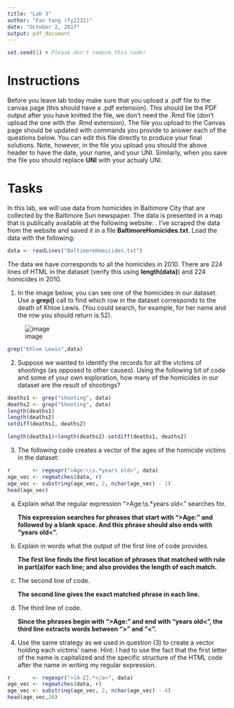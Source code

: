 ```yaml
---
title: "Lab 3"
author: "Fan Yang (fy2232)"
date: "October 2, 2017"
output: pdf_document
---
```



```r
set.seed(1) # Please don't remove this code!
```

# Instructions 
Before you leave lab today make sure that you upload a .pdf file to the canvas page (this should have a .pdf extension). This should be the PDF output after you have knitted the file, we don't need the .Rmd file (don't upload the one with the .Rmd extension).  The file you upload to the Canvas page should be updated with commands you provide to answer each of the questions below.  You can edit this file directly to produce your final solutions.  Note, however, in the file you upload you should the above header to have the date, your name, and your UNI.  Similarly, when you save the file you should replace **UNI** with your actualy UNI.

# Tasks

In this lab, we will use data from homicides in Baltimore City that are collected by the Baltimore Sun newspaper. The data is presented in a map that is publically available at the following website: \url{http://data.baltimoresun.com/news/police/homicides/}. I've scraped the data from the website and saved it in a file **BaltimoreHomicides.txt**.  Load the data with the following:

```r
data <- readLines("BaltimoreHomicides.txt")
```

The data we have corresponds to all the homicides in 2010.  There are 224 lines of HTML in the dataset (verify this using **length(data)**) and 224 homicides in 2010.

(1) In the image below, you can see one of the homicides in our dataset.  Use a **grep()** call to find which row in the dataset corresponds to the death of Khloe Lewis.  (You could search, for example, for her name and the row you should return is 52).  

![image](image.png)
```r
grep("Khloe Lewis",data)
```

(2) Suppose we wanted to identify the records for all the victims of shootings (as opposed to other causes).  Using the following bit of code and some of your own exploration, how many of the homicides in our dataset are the result of shootings?

```r
deaths1 <- grep("shooting", data)
deaths2 <- grep("Shooting", data)
length(deaths1)
length(deaths2)
setdiff(deaths1, deaths2)

length(deaths1)+length(deaths2)-setdiff(deaths1, deaths2)
```

(3) The following code creates a vector of the ages of the homicide victims in the dataset:

```r
r       <- regexpr(">Age:\\s.*years old<", data)
age_vec <- regmatches(data, r)
age_vec <- substring(age_vec, 2, nchar(age_vec) - 1)
head(age_vec)
```

(a) Explain what the regular expression ">Age:\\s.*years old<" searches for.<br>

      **This expression searches for phrases that start with ">Age:" and followed by a blank space. And this phrase should also ends with "years old<".**
    
(b) Explain in words what the output of the first line of code provides.<br>

      **The first line finds the first location of phrases that matched with rule in part(a)for each line; and also provides the length of each match.**
    
(c) The second line of code.<br>

      **The second line gives the exact matched phrase in each line.**
      
(d) The third line of code.<br>

      **Since the phrases begin with ">Age:" and end with "years old<", the third line extracts words between ">" and "<".**


(4) Use the same strategy as we used in question (3) to create a vector holding each victims' name.  Hint: I had to use the fact that the first letter of the name is capitalized and the specific structure of the HTML code after the name in writing my regular expression.

```r
r       <- regexpr(">[A-Z].*</a>", data)
age_vec <- regmatches(data, r)
age_vec <- substring(age_vec, 2, nchar(age_vec) - 4)
head(age_vec,20)
```


